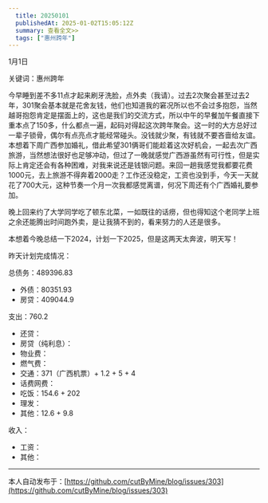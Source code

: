 ```yaml
---
  title: 20250101
  publishedAt: 2025-01-02T15:05:12Z
  summary: 查看全文>>
  tags: ["惠州跨年"]
---
```


1月1日 

关键词：惠州跨年

今早睡到差不多11点才起来刷牙洗脸，点外卖（我请）。过去2次聚会甚至过去2年，301聚会基本就是花舍友钱，他们也知道我的窘况所以也不会过多抱怨，当然越哥抱怨肯定是摆面上的，这也是我们的交流方式，所以中午的早餐加午餐直接下重本点了150多，什么都点一遍，起码对得起这次跨年聚会。这一时的大方总好过一辈子锁骨，偶尔有点亮点才能经常碰头。没钱就少聚，有钱就不要吝啬给友谊。
本想着下周广西参加婚礼，借此希望301俩哥们能趁着这次好机会，一起去次广西旅游，当然想法很好也足够冲动，但过了一晚就感觉广西游虽然有可行性，但是实际上肯定还会有各种困难，对我来说还是钱银问题。来回一趟我感觉我都要花费1000元，去上旅游不得奔着2000走？工作还没稳定，工资也没到手，今天一天就花了700大元，这种节奏一个月一次我都感觉离谱，何况下周还有个广西婚礼要参加。

晚上回来约了大学同学吃了顿东北菜，一如既往的话痨，但也得知这个老同学上班之余还能腾出时间跑外卖，是让我猜不到的，看来努力的人还是很多。

本想着今晚总结一下2024，计划一下2025，但是这两天太奔波，明天写！

昨天计划完成情况：

总债务：489396.83
- 外债：80351.93
- 房贷：409044.9

支出：760.2
- 还贷：
- 房贷（纯利息）：
- 物业费：
- 燃气费：
- 交通：371（广西机票）+ 1.2 + 5 + 4
- 话费网费：
- 吃饭：154.6 + 202
- 理发：
- 其他：12.6 + 9.8

收入：
- 工资：
- 其他：


---
本人自动发布于：[https://github.com/cutByMine/blog/issues/303](https://github.com/cutByMine/blog/issues/303)
